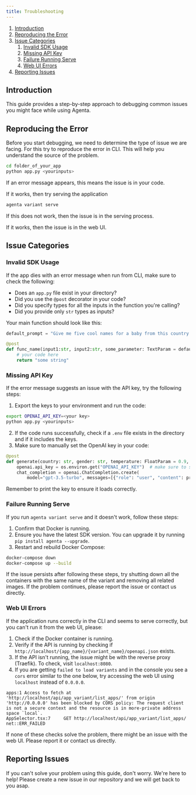 ```yaml
---
title: Troubleshooting
---
```


1. [Introduction](#introduction)
2. [Reproducing the Error](#reproducing-the-error)
3. [Issue Categories](#issue-categories)
    1. [Invalid SDK Usage](#invalid-sdk-usage)
    2. [Missing API Key](#missing-api-key)
    3. [Failure Running Serve](#failure-running-serve)
    4. [Web UI Errors](#web-ui-errors)
4. [Reporting Issues](#Reporting-Issues)

## Introduction

This guide provides a step-by-step approach to debugging common issues you might face while using Agenta.

## Reproducing the Error

Before you start debugging, we need to determine the type of issue we are facing. For this try to reproduce the error in CLI. This will help you understand the source of the problem.

```bash
cd folder_of_your_app
python app.py <yourinputs>
```

If an error message appears, this means the issue is in your code.

If it works, then try serving the application

```bash
agenta variant serve
```

If this does not work, then the issue is in the serving process.

If it works, then the issue is in the web UI.

## Issue Categories

### Invalid SDK Usage

If the app dies with an error message when run from CLI, make sure to check the following:

- Does an `app.py` file exist in your directory?
- Did you use the `@post` decorator in your code?
- Did you specify types for all the inputs in the function you're calling?
- Did you provide only `str` types as inputs?

Your main function should look like this:

```python
default_prompt = "Give me five cool names for a baby from this country {{country}} with this gender {{gender}}!!!!"

@post
def func_name(input1:str, input2:str, some_parameter: TextParam = default_prompt) -> str:
    # your code here
    return "some string"
```

### Missing API Key

If the error message suggests an issue with the API key, try the following steps:

1. Export the keys to your environment and run the code:

```bash 
export OPENAI_API_KEY=<your key>
python app.py <yourinputs>
```

2. If the code runs successfully, check if a `.env` file exists in the directory and if it includes the keys.
3. Make sure to manually set the OpenAI key in your code:

```python
@post
def generate(country: str, gender: str, temperature: FloatParam = 0.9, prompt_template: TextParam = default_prompt) -> str:
    openai.api_key = os.environ.get("OPENAI_API_KEY")  # make sure to set this manually!
    chat_completion = openai.ChatCompletion.create(
        model="gpt-3.5-turbo", messages=[{"role": "user", "content": prompt}])
```

Remember to print the key to ensure it loads correctly.

### Failure Running Serve

If you run `agenta variant serve` and it doesn't work, follow these steps:

1. Confirm that Docker is running.
2. Ensure you have the latest SDK version. You can upgrade it by running `pip install agenta --upgrade`.
3. Restart and rebuild Docker Compose:

```bash
docker-compose down
docker-compose up --build
```

If the issue persists after following these steps, try shutting down all the containers with the same name of the variant and removing all related images. If the problem continues, please report the issue or contact us directly.

### Web UI Errors

If the application runs correctly in the CLI and seems to serve correctly, but you can't run it from the web UI, please:

1. Check if the Docker container is running.
2. Verify if the API is running by checking if `http://localhost/{app_name}/{variant_name}/openapi.json` exists.
3. If the API isn't running, the issue might be with the reverse proxy (Traefik). To check, visit `localhost:8080`.
4. If you are getting `failed to load variants` and in the console you see a `cors` error similar to the one below, try accessing the web UI using `localhost` instead of `0.0.0.0`.
```
apps:1 Access to fetch at 'http://localhost/api/app_variant/list_apps/' from origin 'http://0.0.0.0' has been blocked by CORS policy: The request client is not a secure context and the resource is in more-private address space `local`.
AppSelector.tsx:7     GET http://localhost/api/app_variant/list_apps/ net::ERR_FAILED
```

If none of these checks solve the problem, there might be an issue with the web UI. Please report it or contact us directly.

## Reporting Issues

If you can't solve your problem using this guide, don't worry. We're here to help! Please create a new issue in our repository and we will get back to you asap.
